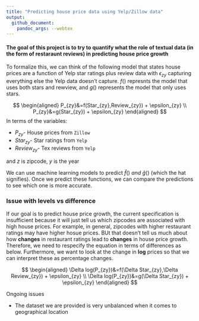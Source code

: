 ```yaml
---
title: "Predicting house price data using Yelp/Zillow data"
output: 
  github_document:
    pandoc_args: --webtex
--- 
```


#### The goal of this project is to try to quantify what the role of textual data (in the form of restaraunt reviews) in predicting house price growth

To formalize this, we can think of the following model that states house prices are a function of Yelp star ratings plus review data with $\epsilon_{zy}$ capturing everything else the Yelp data doesn't capture. $f()$ represnts the model that uses both stars and rewview, and $g()$ represents the model that only uses stars. 

$$
\begin{aligned}
    P_{zy}&=f(Star_{zy},Review_{zy}) + \epsilon_{zy} \\
    P_{zy}&=g(Star_{zy}) + \epsilon_{zy}
\end{aligned}
$$
In terms of the variables: 

- $P_{zy}$- House prices from `Zillow`
- $Star_{zy}$- Star ratings from `Yelp`
- $Review_{zy}$- Tex reviews from `Yelp`

and $z$ is zipcode, $y$ is the year

We can use machine learning models to predict $\hat{f}() \ and \ \hat{g}()$ (which the hat signifies). Once we predict these functions, we can compare the predictions to see which one is more accurate. 

### Issue with levels vs difference
If our goal is to predict house price growth, the current specification is insufficient because it will just tell us which zipcodes are associated with high house prices. For example, in general, zipcodes with higher restaurant ratings may have higher hosue prices. BUt that doesn't tell us much about how **changes** in restaurant ratings lead to **changes** in house price growth. Therefore, we need to respecify the equation in terms of differences as below. Furthermore, we want to look at the change in **log** prices so that we can interpret these as percentage changes. 

$$
\begin{aligned}
    \Delta log(P_{zy})&=f(\Delta Star_{zy},\Delta Review_{zy}) + \epsilon_{zy} \\
    \Delta log(P_{zy})&=g(\Delta Star_{zy}) + \epsilon_{zy}
\end{aligned}
$$


Ongoing issues

- The dataset we are provided is very unbalanced when it comes to geographical location
